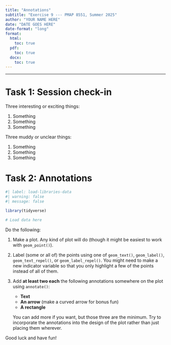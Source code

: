 ```yaml
---
title: "Annotations"
subtitle: "Exercise 9 --- PMAP 8551, Summer 2025"
author: "YOUR NAME HERE"
date: "DATE GOES HERE"
date-format: "long"
format:
  html:
    toc: true
  pdf:
    toc: true
  docx:
    toc: true
---
```


---

# Task 1: Session check-in

Three interesting or exciting things:

1. Something
2. Something
3. Something

Three muddy or unclear things:

1. Something
2. Something
3. Something


# Task 2: Annotations

```r
#| label: load-libraries-data
#| warning: false
#| message: false

library(tidyverse)

# Load data here
```

Do the following:

1. Make a plot. Any kind of plot will do (though it might be easiest to work with `geom_point()`).

2. Label (some or all of) the points using one of `geom_text()`, `geom_label()`, `geom_text_repel()`, or `geom_label_repel()`. You might need to make a new indicator variable so that you only highlight a few of the points instead of all of them.

3. Add **at least two each** the following annotations somewhere on the plot using `annotate()`:

    - **Text**
    - **An arrow** (make a curved arrow for bonus fun)
    - **A rectangle**
    
    You can add more if you want, but those three are the minimum. Try to incorporate the annotations into the design of the plot rather than just placing them wherever.

Good luck and have fun!
